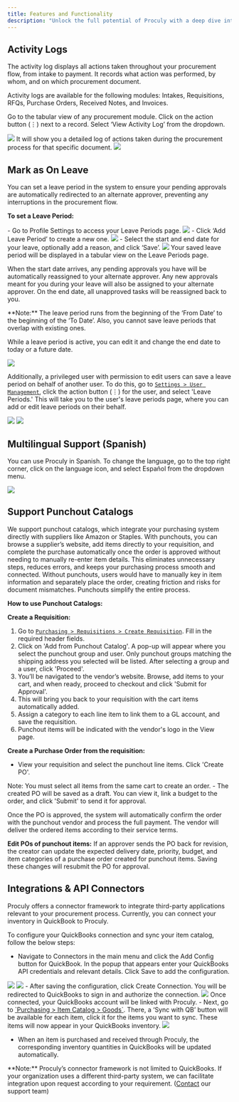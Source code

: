 ```yaml
---
title: Features and Functionality
description: "Unlock the full potential of Proculy with a deep dive into its features and functionality"
---
```


## Activity Logs

The activity log displays all actions taken throughout your procurement flow, from intake to payment. It records what action was performed, by whom, and on which procurement document.

Activity logs are available for the following modules: Intakes, Requisitions, RFQs, Purchase Orders, Received Notes, and Invoices.

Go to the tabular view of any procurement module. Click on the action button (⋮) next to a record. Select ‘View Activity Log’ from the dropdown.

<AccordionGroup>
<Frame>
    <img src="/images/135.png" style={{borderRadius: '0.5rem'}}/>
</Frame>

<Accordion icon="more" title="Detailed log of actions">
    It will show you a detailed log of actions taken during the procurement process for that specific document.
</Accordion>

<Frame>
    <img src="/images/136.png" style={{borderRadius: '0.5rem'}}/>
</Frame>
</AccordionGroup>

## Mark as On Leave

You can set a leave period in the system to ensure your pending approvals are automatically redirected to an alternate approver, preventing any interruptions in the procurement flow.

**To set a Leave Period:**

<AccordionGroup>
    <Accordion icon="right-to-bracket" title="Go to">
        - Go to Profile Settings to access your Leave Periods page.
        <Frame>
            <img src="/images/137.png" style={{borderRadius: '0.5rem'}}/>
        </Frame>
    </Accordion>
    <Accordion icon="plus" title="Add">
        - Click ‘Add Leave Period’ to create a new one.
        <Frame>
            <img src="/images/138.png" style={{borderRadius: '0.5rem'}}/>
        </Frame>
    </Accordion>
    <Accordion icon="check" title="Select">
        - Select the start and end date for your leave, optionally add a reason, and click ‘Save’.
        <Frame>
            <img src="/images/139.png" style={{borderRadius: '0.5rem'}}/>
        </Frame>
    </Accordion>
</AccordionGroup>

<Tip>
    Your saved leave period will be displayed in a tabular view on the Leave Periods page.
</Tip>

When the start date arrives, any pending approvals you have will be automatically reassigned to your alternate approver. Any new approvals meant for you during your leave will also be assigned to your alternate approver.
On the end date, all unapproved tasks will be reassigned back to you.

<Info>
**Note:** The leave period runs from the beginning of the ‘From Date’ to the beginning of the ‘To Date’. Also, you cannot save leave periods that overlap with existing ones.
</Info>

While a leave period is active, you can edit it and change the end date to today or a future date.

<Frame>
    <img src="/images/140.png" style={{borderRadius: '0.5rem'}}/>
</Frame>

Additionally, a privileged user with permission to edit users can save a leave period on behalf of another user.
To do this, go to <a href="https://buyer.proculy.com/app/users" target="_blank">`Settings > User Management`</a>, click the action button (⋮) for the user, and select 'Leave Periods.' This will take you to the user's leave periods page, where you can add or edit leave periods on their behalf.

<AccordionGroup>
<Frame>
    <img src="/images/141.png" style={{borderRadius: '0.5rem'}}/>
</Frame>
<Frame>
    <img src="/images/142.png" style={{borderRadius: '0.5rem'}}/>
</Frame>
</AccordionGroup>

## Multilingual Support (Spanish)

You can use Proculy in Spanish. To change the language, go to the top right corner, click on the language icon, and select Español from the dropdown menu.
<Frame>
    <img src="/images/143.png" style={{borderRadius: '0.5rem'}}/>
</Frame>

## Support Punchout Catalogs

We support punchout catalogs, which integrate your purchasing system directly with suppliers like Amazon or Staples. With punchouts, you can browse a supplier’s website, add items directly to your requisition, and complete the purchase automatically once the order is approved without needing to manually re-enter item details. This eliminates unnecessary steps, reduces errors, and keeps your purchasing process smooth and connected. Without punchouts, users would have to manually key in item information and separately place the order, creating friction and risks for document mismatches. Punchouts simplify the entire process.

**How to use Punchout Catalogs:**

**Create a Requisition:**

1. Go to <a href="https://buyer.proculy.com/app/requisitions/create-new" target="_blank">`Purchasing > Requisitions > Create Requisition`</a>. Fill in the required header fields.
2. Click on 'Add from Punchout Catalog'. A pop-up will appear where you select the punchout group and user. Only punchout groups matching the shipping address you selected will be listed. After selecting a group and a user, click 'Proceed'.
3. You’ll be navigated to the vendor’s website. Browse, add items to your cart, and when ready, proceed to checkout and click 'Submit for Approval'.
4. This will bring you back to your requisition with the cart items automatically added.
5. Assign a category to each line item to link them to a GL account, and save the requisition.
6. Punchout items will be indicated with the vendor's logo in the View page.

**Create a Purchase Order from the requisition:**

- View your requisition and select the punchout line items. Click 'Create PO'.
<Warning>
    Note: You must select all items from the same cart to create an order.
</Warning>
- The created PO will be saved as a draft. You can view it, link a budget to the order, and click 'Submit' to send it for approval.

Once the PO is approved, the system will automatically confirm the order with the punchout vendor and process the full payment. The vendor will deliver the ordered items according to their service terms.

**Edit POs of punchout items:**
If an approver sends the PO back for revision, the creator can update the expected delivery date, priority, budget, and item categories of a purchase order created for punchout items. Saving these changes will resubmit the PO for approval.

## Integrations & API Connectors

Proculy offers a connector framework to integrate third-party applications relevant to your procurement process. Currently, you can connect your inventory in QuickBook to Proculy.

<Tip>
To configure your QuickBooks connection and sync your item catalog, follow the below steps:
</Tip>

- Navigate to Connectors in the main menu and click the Add Config button for QuickBook. In the popup that appears enter your QuickBooks API credentials and relevant details. Click Save to add the configuration.

<AccordionGroup>
<Frame>
    <img src="/images/144.png" style={{borderRadius: '0.5rem'}}/>
</Frame>
<Frame>
    <img src="/images/145.png" style={{borderRadius: '0.5rem'}}/>
</Frame>
    <Accordion icon="plus" title="Create Connection">
        - After saving the configuration, click Create Connection. You will be redirected to QuickBooks to sign in and authorize the connection.
    </Accordion>
</AccordionGroup>

<Frame>
    <img src="/images/146.png" style={{borderRadius: '0.5rem'}}/>
</Frame>

<Info>
Once connected, your QuickBooks account will be linked with Proculy.
</Info>
- Next, go to <a href="https://buyer.proculy.com/app/inventory/item-master" target="_blank">`Purchasing > Item Catalog > Goods`</a>. There, a ‘Sync with QB’ button will be available for each item, click it for the items you want to sync. These items will now appear in your QuickBooks inventory.

<Frame>
    <img src="/images/147.png" style={{borderRadius: '0.5rem'}}/>
</Frame>

- When an item is purchased and received through Proculy, the corresponding inventory quantities in QuickBooks will be updated automatically.

<Tip>
**Note:** Proculy’s connector framework is not limited to QuickBooks. If your organization uses a different third-party system, we can facilitate integration upon request according to your requirement. (<a href="https://www.proculy.com/contact-us/" target="_blank">Contact</a> our support team)
</Tip>
